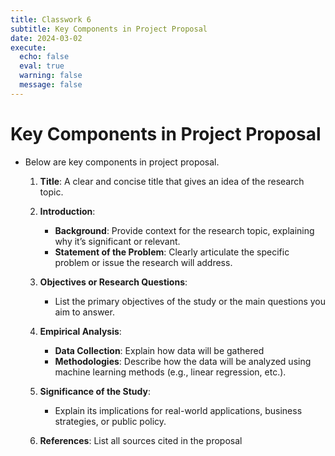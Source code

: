 ```yaml
---
title: Classwork 6
subtitle: Key Components in Project Proposal
date: 2024-03-02
execute: 
  echo: false
  eval: true
  warning: false
  message: false
---
```


# Key Components in Project Proposal

<!-- ## Part I - Memo to the President -->
<!-- Each team will select one topic in the environmental economics and write a terse 1-2 page memo that explains in plain English to the President of a nation why this research matters for real-world environmental policy. -->

<!-- ## Part II - Economic Modeling -->


- Below are key components in project proposal. 

  1. **Title**: A clear and concise title that gives an idea of the research topic.
  
  2. **Introduction**:
     - **Background**: Provide context for the research topic, explaining why it's significant or relevant.
     - **Statement of the Problem**: Clearly articulate the specific problem or issue the research will address.
  
  3. **Objectives or Research Questions**:
     - List the primary objectives of the study or the main questions you aim to answer.
  
  4. **Empirical Analysis**:
     - **Data Collection**: Explain how data will be gathered
     - **Methodologies**: Describe how the data will be analyzed using machine learning methods (e.g., linear regression, etc.).
  
  5. **Significance of the Study**:
     - Explain its implications for real-world applications, business strategies, or public policy.
  
  6. **References**: List all sources cited in the proposal

